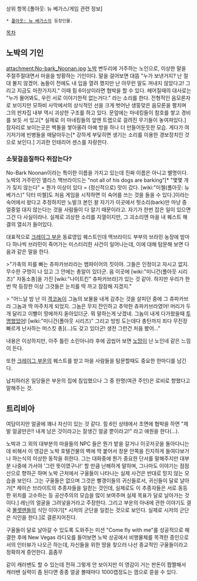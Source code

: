 상위 항목:[폴아웃: 뉴 베가스/게임 관련 정보]
 * [[폴아웃: 뉴 베가스]]의 등장인물.

[[목차]]
== 노박의 기인 ==
attachment:No-bark_Noonan.jpg
[[노박]] 변두리에 거주하는 노인으로, 이상한 말을 주절주절대면서 마을을 방황하는 기인이다. 말을 걸어보면 대뜸 "누가 보낸거지? 난 절대 불지 않겠어. 놈들이 전에도 내 입을 열려 했지만 난 아무런 말도 꺼내지 않았다고! 그리고 지금도 마찬가지지." 이때 힘 6이상이라면 협박을 할 수 있다. 헤어질때의 대사로는 "누가 물어봐도, 우린 서로 이야기한적 없는거다." 라는 소리를 한다. 전형적인 음모론자로 보이지만 모하비 사막에서의 상식적인 선을 크게 벗어난 생뚱맞은 음모론을 펼치며 그의 판자집 내부 역시 괴상한 구조를 하고 있다. 문앞에는 마네킹들이 참호를 쌓고 경비를 보듯 서 있고[* 실제로 이 마네킹들의 앞엔 트랩으로 걸려진 무기들이 놓여져있다.] 잠자리로 보이는곳은 벽돌을 쌓아올려 아예 방을 하나 더 만들어둔듯한 모습. 게다가 여기저기에 빈병들을 매달아두는[* 강하게 부딫히면 생기는 소리를 이용한 경보장치인 것으로 보인다.] 기괴한 인테리어 센스를 자랑한다.
=== 소뒷걸음질하다 쥐잡는다? ===
No-Bark Noonan이라는 특이한 이름을 가지고 있는데 진짜 이름은 아니고 별명이다. 노박의 거주민인 앨리스 맥브라이드는 "not all of his dogs are barking"[* "몇몇 개가 짖지 않는다" = 뭔가 이상이 있다 = (정신적으로) 맛이 갔다. [wiki:"미첼(폴아웃: 뉴 베가스)" 닥터 미첼]도 처음 게임을 시작하면 이 숙어를 쓰는 것을 들을 수 있다.]이라는 숙어에서 왔다고 추정하지만 노발크 본인 왈 자기가 이곳에서 헛소리(bark)만 마냥 중얼중얼 대지 않는다는 것을 사람들이 다 알기 때문이라고. 자기가 한번 잡은 일이 있으면 그건 다 사실이라나. 실제로 괴상한 소리를 지껄이지만, 그 괴소리엔 마을 내 퀘스트 해결의 열쇠가 들어있다. 

대표적으로 [[크레이그 부운]] 동료영입 퀘스트인데 맥브라이드 부부의 브라민 농장에 밤마다 하나씩 브라민이 죽어가는 미스터리한 사건이 일어나는데, 이에 대해 탐문해 보면 다음과 같은 말을 한다.

>"가축의 피를 빠는 츄파카브라라는 뱀파이어의 짓이야. 그들은 인정이고 자시고 없지. 무수한 구멍이 나 있고 그 안에는 총알이 있더군. 음 이곳에 [wiki:"미니건(폴아웃 시리즈)" 자동소총]을 가진 [wiki:"나이트킨" 츄파카브라]가 있는 것 같아. 하지만 우리가 한번 딱 등장한 이상 그것들은 눈치를 딱 까고 잠잠해 지겠지." 

> "어느날 밤 난 이 [[겍코]]놈이 그놈의 보물을 내게 감추는 것을 살피던 중에 그 츄파카브라 그놈과 딱 마주치게 되었지. 그놈은 무지 잔인하고 추악한 츄파카브라였어! 머리가 두개 달리고 이빨이 땅에까지 돋아있더군. 뭐 말하는게 낫겠네. 그놈이 내게 다가왔을때 [[스텔스 보이|투명]]했었어! [wiki:"미니건(폴아웃 시리즈)" 그리고 빙빙 도는데다 총탄까지 죄다 무진장 빠르게 난사하는 머스킷 총](...)도 갖고 있더군! 생전 그런건 처음 봤어..."

내용은 이상하지만, 아주 틀린 소린아니라 후에 곱씹어 보면 [[노망]]이 난 노인네 같은 느낌이 든다.

또한 [[크레이그 부운]]의 퀘스트를 받고 마을 사람들을 탐문할때도 중요한 한마디를 남긴다. 

납치하러온 일당들은 부운의 집에 침입했으나 그 중 한명(여관 주인)은 로비로 향했다고 말해주는 것.
== 트리비아 ==
여담이지만 얼굴에 꽤나 자신이 있는 것 같다. 힘 6인 상태에서 초면에 협박을 하면 "제발 얼굴만은!! 내게 남은 것이라고는 잘생긴 얼굴 뿐이라고!" 라고 애원을 한다(...).

노박과 그 외의 대부분의 마을들의 NPC 들은 뭔가 밭을 갈거나 이곳저곳을 돌아다니는데 비해서 이 영감은 노박 호텔건물의 벽에 딱 붙어서 창문 안쪽을 진지하게 들여다보거나 하는식의 이상한 동작을 취한다. 그는 대화중에 뭔가 중요한 단서를 말해주지만 대부분 나중에 가서야 '그런 뜻이였구나!' 할 만큼 난해하게 말하며, 그나마도 이야기는 점점 산으로 향하곤 하며 노박 근처에서 구울들이 나타나는 실제 사건은 반대로 믿지 않는 모습을 보인다. 그는 구울들은 없으며 그것은 빨갱이들의 귀신들로서, 귀신들이 달로 날아가[* 제이슨 브라이트의 추종자들을 일컫는 것인데, 실제로도 이 추종자들은 서로 동등한 위치를 고수하는 등 공산주의의 모습을 많이 보여주며 실제 목표가 달로 날아가는 것이다.] 레닌의 얼굴을 그려넣을거라고 주장한다. 그리고 부운의 아내에 관한 이야기도 결국 [[몰렛]]맨들의 식인 이야기[* 시저의 군단을 일컫는 것으로 보인다. 실제로 시저의 군단은 식인을 한다.]로 결론지어진다. 

구울들이 달로 날아갈 수 있도록 도와주는 미션 "Come fly with me"를 성공적으로 해결한 후에 New Vegas 라디오를 들어보면 노박 상공에서 비행물체를 목격한 증인으로서의 인터뷰가 나오곤 하는데, 자신들을 위한 땅을 찾으러 나선 종교적인 구울들이라고 정확하게 증언한다. 흠좀무 

같이 캐러밴도 할 수 있는데 전혀 그렇게 안 보이지만 이 영감이 거는 판돈이 짭짤해서 캐러밴 실력이 좀 된다면 종종 얼굴 볼때마다 1000캡정도는 껌으로 뜯을 수 있다.
